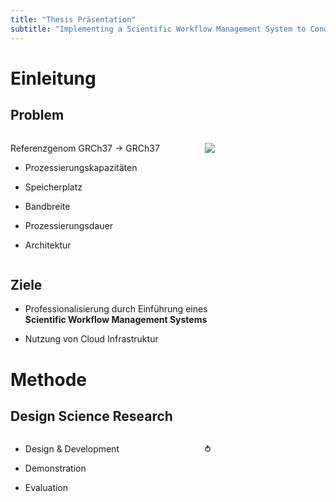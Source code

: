 ```yaml
---
title: "Thesis Präsentation"
subtitle: "Implementing a Scientific Workflow Management System to Conduct the Transition to a Different Reference Genome of a Genetic Analysis Pipeline"
---
```


# Einleitung

## Problem
::::: {.columns}

:::: {.column width="60%"}
Referenzgenom GRCh37 → GRCh37

::: incremental
-   Prozessierungskapazitäten

-   Speicherplatz

-   Bandbreite

-   Prozessierungsdauer

-   Architektur
:::
::::

:::: {.column width="40%"}
![](dna_puzzle.png)
::::

:::::


## Ziele

::: incremental
-   Professionalisierung durch Einführung eines\
    **Scientific Workflow Management Systems**

-   Nutzung von Cloud Infrastruktur
:::

# Methode

## Design Science Research

:::: {.columns}
::: {.column width="60%"}
-   Design & Development

-   Demonstration

-   Evaluation
:::

::: {.column width="40%" .r-fit-text}
⥁
:::
::::
